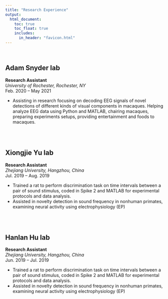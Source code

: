 ```yaml
---
title: "Research Experience"
output: 
  html_document:
    toc: true
    toc_float: true
    includes:
      in_header: "favicon.html" 
---
```

<br>

## Adam Snyder lab 
**Research Assistant**<br>
*University of Rochester, Rochester, NY* <br>
Feb. 2020 – May 2021
<ul>
<li>Assisting in research focusing on decoding EEG signals of novel detections of different kinds of visual components in macaques. Helping analyze EEG data using Python and MATLAB, chairing macaques, preparing experiments setups, providing entertainment and foods to macaques.</li>
</ul>
<br><br>

## Xiongjie Yu lab 
**Research Assistant**<br>
*Zhejiang University, Hangzhou, China* <br>
Jul. 2019 – Aug. 2019
<ul>
<li>Trained a rat to perform discrimination task on time intervals between a pair of sound stimulus, coded in Spike 2 and MATLAB for experimental protocols and data analysis. </li>
<li>Assisted in novelty detection in sound frequency in nonhuman primates, examining neural activity using electrophysiology (EP) </li>
</ul>
<br><br>

## Hanlan Hu lab
**Research Assistant**<br>
*Zhejiang University, Hangzhou, China* <br>
Jun. 2019 – Jul. 2019
<ul>
<li>Trained a rat to perform discrimination task on time intervals between a pair of sound stimulus, coded in Spike 2 and MATLAB for experimental protocols and data analysis. </li>
<li>Assisted in novelty detection in sound frequency in nonhuman primates, examining neural activity using electrophysiology (EP) </li>
</ul>
<br>


